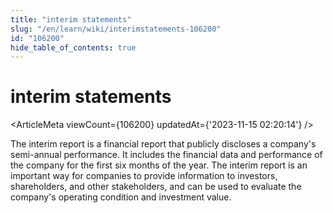 ```yaml
---
title: "interim statements"
slug: "/en/learn/wiki/interimstatements-106200"
id: "106200"
hide_table_of_contents: true
---
```



<Breadcrumbs current="interim statements" />

# interim statements

<ArticleMeta viewCount={106200} updatedAt={'2023-11-15 02:20:14'} />
<div className='border-solid border-b border-t-0 my-4 border-[var(--ifm-color-gray-300)]' />

The interim report is a financial report that publicly discloses a company's semi-annual performance. It includes the financial data and performance of the company for the first six months of the year. The interim report is an important way for companies to provide information to investors, shareholders, and other stakeholders, and can be used to evaluate the company's operating condition and investment value.

